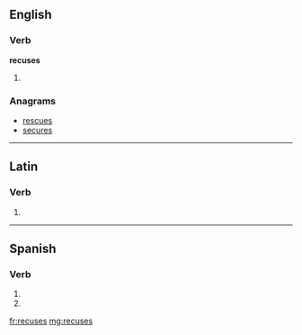 ==English==

===Verb===
'''recuses'''

# {{third-person singular of|[[recuse]]}}

===Anagrams===
* [[rescues#English|rescues]]
* [[secures#English|secures]]

----

==Latin==

===Verb===
{{la-verb-form|recūsēs}}

# {{conjugation of|recuso|recūsō|2|s|pres|act|sub|lang=la}}

----

==Spanish==

===Verb===
{{es-verb-form|recusar}}

# {{es-verb form of|ending=ar|mood=imperative|sense=negative|pers=2|formal=no|number=singular|[[recusar]]}}
# {{es-verb form of|ending=ar|mood=subjunctive|tense=present|pers=2|formal=no|number=singular|[[recusar]]}}

[[fr:recuses]]
[[mg:recuses]]